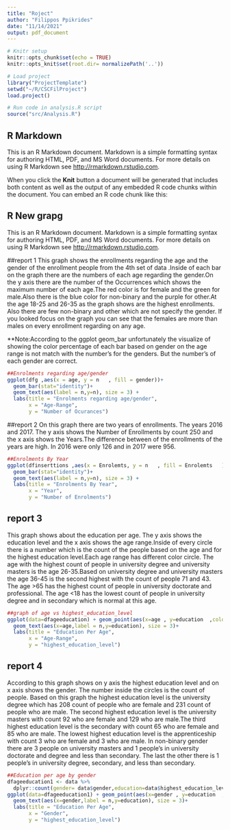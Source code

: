 ```yaml
---
title: "Roject"
author: "Filippos Ppikrides"
date: "11/14/2021"
output: pdf_document
---
```


```r
# Knitr setup
knitr::opts_chunk$set(echo = TRUE)
knitr::opts_knit$set(root.dir= normalizePath('..'))
```

```r
# Load project
library("ProjectTemplate")
setwd("~/R/CSCFilProject")
load.project()

# Run code in analysis.R script
source("src/Analysis.R")
```

## R Markdown

This is an R Markdown document. Markdown is a simple formatting syntax for authoring HTML, PDF, and MS Word documents. For more details on using R Markdown see <http://rmarkdown.rstudio.com>.

When you click the **Knit** button a document will be generated that includes both content as well as the output of any embedded R code chunks within the document. You can embed an R code chunk like this:

## R New grapg

This is an R Markdown document. Markdown is a simple formatting syntax for authoring HTML, PDF, and MS Word documents. For more details on using R Markdown see <http://rmarkdown.rstudio.com>.

##report 1
This graph shows the enrollments regarding the age and the gender of the enrollment people from the 4th set of data .Inside of each bar on the graph there are the numbers of each age regarding the gender.On the y axis there are the number of the Occurrences which shows the maximum number of each age.The red color is  for female and the green for male.Also there is the blue color for non-binary and the purple for other.At the age 18-25 and 26-35 as the graph shows are the highest enrollments. Also there are few non-binary and other which are not specify the gender. If you looked focus on the graph you can see that the females are more than males on every enrollment regarding on any age.

**Note:According to the ggplot geom_bar unfortunately the visualize of showing the color percentage of each bar based on gender on the age range is not match with the number's for the genders. But the number's of each gender are correct.     

```r
##Enrolments regarding age/gender
ggplot(dfg ,aes(x = age, y = n   , fill = gender))+
  geom_bar(stat="identity")+
  geom_text(aes(label = n,y=n), size = 3) +
  labs(title = "Enrolments regarding age/gender",
       x = "Age-Range",
       y = "Number of Ocurances")
```
##############################################################################################################################
##report 2
On this graph there are two years of enrollments. The years 2016 and 2017. The y axis shows the Number of Enrollments by count 250 and the x axis shows the Years.The difference between of the enrollments of the years are high. In 2016 were only 126 and in 2017 were 956.   

```r
##Enrolments By Year
ggplot(dfinserttions ,aes(x = Enrolemts, y = n   , fill = Enrolemts   ))+
  geom_bar(stat="identity")+
  geom_text(aes(label = n,y=n), size = 3) +
  labs(title = "Enrolments By Year",
       x = "Year",
       y = "Number of Enrolments")
```
##############################################################################################################################
## report 3
This graph shows about the education per age. The y axis shows the education level and the x axis shows the age range.Inside of every circle there is a number which is the count of the people based on the age and for the highest education level.Each age range has different color circle. The age with the highest count of people in university degree and university masters is the age 26-35.Based on university degree and university masters the age 36-45 is the second highest with the count of people 71 and 43. The age >65 has the highest count of people in university doctorate and professional. The age <18 has the lowest count of people in university degree and in secondary which is normal at this age.

```r
##graph of age vs highest_education_level
ggplot(data=dfageeducation) + geom_point(aes(x=age , y=education  ,colour=age, size = 4 ))+
  geom_text(aes(x=age,label = n,y=education), size = 3)+
  labs(title = "Education Per Age",
       x = "Age-Range",
       y = "highest_education_level")
```
##############################################################################################################################
## report 4
According to this graph shows on y axis the highest education level and on x axis shows the gender. The number inside the circles is the count of people. Based on this graph the highest education level is the university degree which has 208 count of people who are female and 231 count of people who are male. The second highest education level is the university masters with count 92 who are female and 129 who are male.The third highest education level is the secondary with count 65 who are female and 85 who are male. The lowest highest education level is the apprenticeship with count 3 who are female and 3 who are male. In non-binary gender there are 3 people on university masters and 1 people's in university doctorate and degree and less than secondary. The last the other there is 1 people's in university degree, secondary, and less than secondary.

```r
##Education per age by gender
dfageeducation1 <- data %>%
  dplyr::count(gender= data$gender,education=data$highest_education_level, sort = TRUE) 
ggplot(data=dfageeducation1) + geom_point(aes(x=gender , y=education  ,colour=gender, size = 4 ))+
  geom_text(aes(x=gender,label = n,y=education), size = 3)+
  labs(title = "Education Per Age",
       x = "Gender",
       y = "highest_education_level")
```



